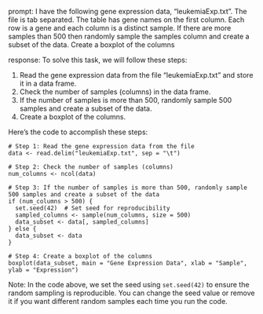 prompt:
I have the following gene expression data, "leukemiaExp.txt". The file is tab separated. The table has gene names on the first column. Each row is a gene and each column is a distinct sample.  If there are more samples than 500 then randomly sample the samples column and create a subset of the data. Create a boxplot of the columns

response:
To solve this task, we will follow these steps:

1. Read the gene expression data from the file "leukemiaExp.txt" and store it in a data frame.
2. Check the number of samples (columns) in the data frame.
3. If the number of samples is more than 500, randomly sample 500 samples and create a subset of the data.
4. Create a boxplot of the columns.

Here's the code to accomplish these steps:

```
# Step 1: Read the gene expression data from the file
data <- read.delim("leukemiaExp.txt", sep = "\t")

# Step 2: Check the number of samples (columns)
num_columns <- ncol(data)

# Step 3: If the number of samples is more than 500, randomly sample 500 samples and create a subset of the data
if (num_columns > 500) {
  set.seed(42)  # Set seed for reproducibility
  sampled_columns <- sample(num_columns, size = 500)
  data_subset <- data[, sampled_columns]
} else {
  data_subset <- data
}

# Step 4: Create a boxplot of the columns
boxplot(data_subset, main = "Gene Expression Data", xlab = "Sample", ylab = "Expression")
```

Note: In the code above, we set the seed using `set.seed(42)` to ensure the random sampling is reproducible. You can change the seed value or remove it if you want different random samples each time you run the code.
